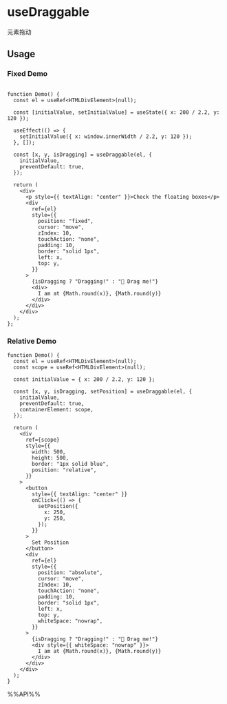# useDraggable

元素拖动

## Usage

### Fixed Demo

```tsx live

function Demo() {
  const el = useRef<HTMLDivElement>(null);

  const [initialValue, setInitialValue] = useState({ x: 200 / 2.2, y: 120 });

  useEffect(() => {
    setInitialValue({ x: window.innerWidth / 2.2, y: 120 });
  }, []);

  const [x, y, isDragging] = useDraggable(el, {
    initialValue,
    preventDefault: true,
  });

  return (
    <div>
      <p style={{ textAlign: "center" }}>Check the floating boxes</p>
      <div
        ref={el}
        style={{
          position: "fixed",
          cursor: "move",
          zIndex: 10,
          touchAction: "none",
          padding: 10,
          border: "solid 1px",
          left: x,
          top: y,
        }}
      >
        {isDragging ? "Dragging!" : "👋 Drag me!"}
        <div>
          I am at {Math.round(x)}, {Math.round(y)}
        </div>
      </div>
    </div>
  );
};
```

### Relative Demo

```tsx live
function Demo() {
  const el = useRef<HTMLDivElement>(null);
  const scope = useRef<HTMLDivElement>(null);

  const initialValue = { x: 200 / 2.2, y: 120 };

  const [x, y, isDragging, setPosition] = useDraggable(el, {
    initialValue,
    preventDefault: true,
    containerElement: scope,
  });

  return (
    <div
      ref={scope}
      style={{
        width: 500,
        height: 500,
        border: "1px solid blue",
        position: "relative",
      }}
    >
      <button
        style={{ textAlign: "center" }}
        onClick={() => {
          setPosition({
            x: 250,
            y: 250,
          });
        }}
      >
        Set Position
      </button>
      <div
        ref={el}
        style={{
          position: "absolute",
          cursor: "move",
          zIndex: 10,
          touchAction: "none",
          padding: 10,
          border: "solid 1px",
          left: x,
          top: y,
          whiteSpace: "nowrap",
        }}
      >
        {isDragging ? "Dragging!" : "👋 Drag me!"}
        <div style={{ whiteSpace: "nowrap" }}>
          I am at {Math.round(x)}, {Math.round(y)}
        </div>
      </div>
    </div>
  );
}
```

%%API%%
